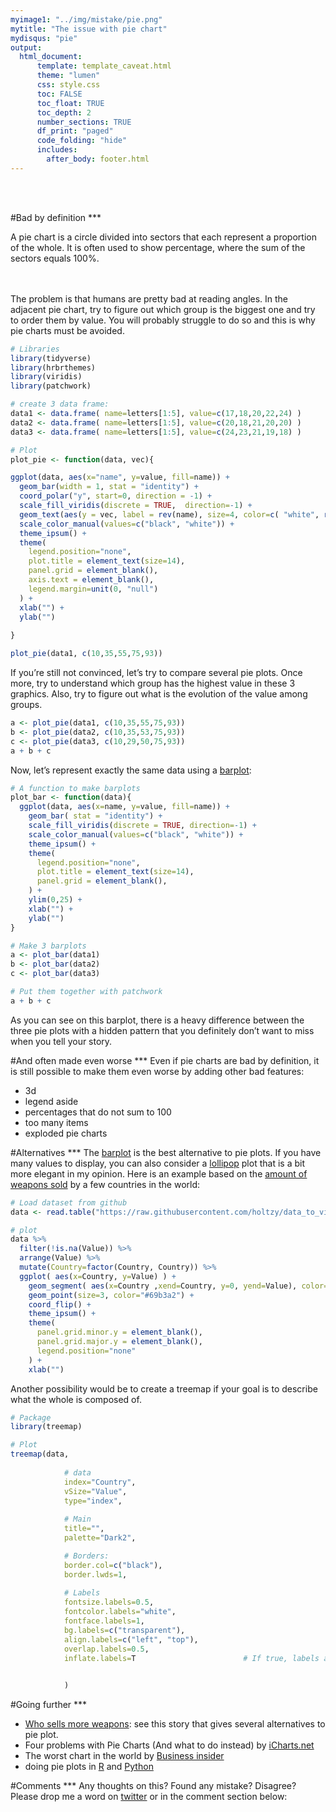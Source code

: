 ```yaml
---
myimage1: "../img/mistake/pie.png"
mytitle: "The issue with pie chart"
mydisqus: "pie"
output:
  html_document:
      template: template_caveat.html
      theme: "lumen"
      css: style.css
      toc: FALSE
      toc_float: TRUE
      toc_depth: 2
      number_sections: TRUE
      df_print: "paged"
      code_folding: "hide"
      includes: 
        after_body: footer.html
---
```


<br><br>
<div class="mycontent">


#Bad by definition
***

A pie chart is a circle divided into sectors that each represent a proportion of the whole. It is often used to show percentage, where the sum of the sectors equals 100%.


<div class = "row">
<div class = "col-md-6">
<br><br>
The problem is that humans are pretty bad at reading angles. In the adjacent pie chart, try to figure out which group is the biggest one and try to order them by value. You will probably struggle to do so and this is why pie charts must be avoided.
</div>
<div class = "col-md-6">

```r
# Libraries
library(tidyverse)
library(hrbrthemes)
library(viridis)
library(patchwork)

# create 3 data frame:
data1 <- data.frame( name=letters[1:5], value=c(17,18,20,22,24) )
data2 <- data.frame( name=letters[1:5], value=c(20,18,21,20,20) )
data3 <- data.frame( name=letters[1:5], value=c(24,23,21,19,18) )

# Plot
plot_pie <- function(data, vec){

ggplot(data, aes(x="name", y=value, fill=name)) +
  geom_bar(width = 1, stat = "identity") +
  coord_polar("y", start=0, direction = -1) +
  scale_fill_viridis(discrete = TRUE,  direction=-1) + 
  geom_text(aes(y = vec, label = rev(name), size=4, color=c( "white", rep("black", 4)))) +
  scale_color_manual(values=c("black", "white")) +
  theme_ipsum() +
  theme(
    legend.position="none",
    plot.title = element_text(size=14),
    panel.grid = element_blank(),
    axis.text = element_blank(),
    legend.margin=unit(0, "null")
  ) +
  xlab("") +
  ylab("")
  
}

plot_pie(data1, c(10,35,55,75,93))
```
</div>
</div>



If you're still not convinced, let's try to compare several pie plots. Once more, try to understand which group has the highest value in these 3 graphics. Also, try to figure out what is the evolution of the value among groups.

```r
a <- plot_pie(data1, c(10,35,55,75,93))
b <- plot_pie(data2, c(10,35,53,75,93))
c <- plot_pie(data3, c(10,29,50,75,93))
a + b + c
```

Now, let's represent exactly the same data using a [barplot](https://www.data-to-viz.com/graph/barplot.html):
```r
# A function to make barplots
plot_bar <- function(data){
  ggplot(data, aes(x=name, y=value, fill=name)) +
    geom_bar( stat = "identity") +
    scale_fill_viridis(discrete = TRUE, direction=-1) + 
    scale_color_manual(values=c("black", "white")) +
    theme_ipsum() +
    theme(
      legend.position="none",
      plot.title = element_text(size=14),
      panel.grid = element_blank(),
    ) +
    ylim(0,25) +
    xlab("") +
    ylab("")
}

# Make 3 barplots
a <- plot_bar(data1)
b <- plot_bar(data2)
c <- plot_bar(data3)

# Put them together with patchwork
a + b + c
```

As you can see on this barplot, there is a heavy difference between the three pie plots with a hidden pattern that you definitely don't want to miss when you tell your story. 


#And often made even worse
***
Even if pie charts are bad by definition, it is still possible to make them even worse by adding other bad features:

- 3d
- legend aside
- percentages that do not sum to 100
- too many items
- exploded pie charts




#Alternatives
***
The [barplot](https://www.data-to-viz.com/graph/barplot.html) is the best alternative to pie plots. If you have many values to display, you can also consider a [lollipop](https://www.data-to-viz.com/graph/lollipop.html) plot that is a bit more elegant in my opinion. Here is an example based on the [amount of weapons sold](http://www.data-to-viz.com/story/OneNumOneCat.html) by a few countries in the world:

```r
# Load dataset from github
data <- read.table("https://raw.githubusercontent.com/holtzy/data_to_viz/master/Example_dataset/7_OneCatOneNum.csv", header=TRUE, sep=",")

# plot
data %>%
  filter(!is.na(Value)) %>%
  arrange(Value) %>%
  mutate(Country=factor(Country, Country)) %>%
  ggplot( aes(x=Country, y=Value) ) +
    geom_segment( aes(x=Country ,xend=Country, y=0, yend=Value), color="grey") +
    geom_point(size=3, color="#69b3a2") +
    coord_flip() +
    theme_ipsum() +
    theme(
      panel.grid.minor.y = element_blank(),
      panel.grid.major.y = element_blank(),
      legend.position="none"
    ) +
    xlab("")
```


Another possibility would be to create a treemap if your goal is to describe what the whole is composed of.
```r
# Package
library(treemap)

# Plot
treemap(data,
            
            # data
            index="Country",
            vSize="Value",
            type="index",
            
            # Main
            title="",
            palette="Dark2",

            # Borders:
            border.col=c("black"),             
            border.lwds=1,                         
        
            # Labels
            fontsize.labels=0.5,
            fontcolor.labels="white",
            fontface.labels=1,            
            bg.labels=c("transparent"),              
            align.labels=c("left", "top"),                                  
            overlap.labels=0.5,
            inflate.labels=T                        # If true, labels are bigger when rectangle is bigger.

            
            )
```


#Going further
***

- [Who sells more weapons](http://www.data-to-viz.com/story/OneNumOneCat.html): see this story that gives several alternatives to pie plot.
- Four problems with Pie Charts (And what to do instead) by [iCharts.net](https://icharts.net/blog/data-visualization-guides/4-problems-pie-charts-instead)
- The worst chart in the world by [Business insider](https://www.businessinsider.com.au/pie-charts-are-the-worst-2013-6?r=US&IR=T)
- doing pie plots in [R](https://www.r-graph-gallery.com/pie-plot/) and [Python](https://python-graph-gallery.com/pie-plot/)


#Comments
***
Any thoughts on this? Found any mistake? Disagree? Please drop me a word on [twitter](https://twitter.com/R_Graph_Gallery) or in the comment section below:
<br>



</div>














